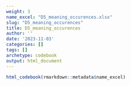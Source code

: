 ```yaml
---
weight: 3
name_excel: "D5_meaning_occurences.xlsx"
slug: "D5_meaning_occurences"
title: D5_meaning_occurences
author: ''
date: '2023-11-03'
categories: []
tags: []
archetype: codebook
output: html_document
---
```


```r
html_codebook(rmarkdown::metadata$name_excel)
```
